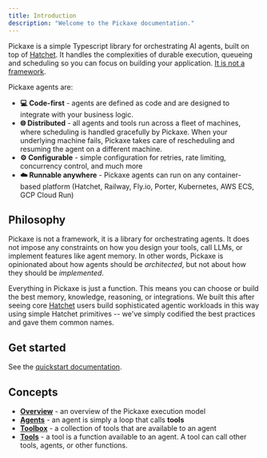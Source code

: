 ```yaml
---
title: Introduction
description: "Welcome to the Pickaxe documentation."
---
```


Pickaxe is a simple Typescript library for orchestrating AI agents, built on top of [Hatchet](https://github.com/hatchet-dev/hatchet). It handles the complexities of durable execution, queueing and scheduling so you can focus on building your application. [It is not a framework](#philosophy).

Pickaxe agents are:

- **💻 Code-first** - agents are defined as code and are designed to integrate with your business logic.
- **🌐 Distributed** - all agents and tools run across a fleet of machines, where scheduling is handled gracefully by Pickaxe. When your underlying machine fails, Pickaxe takes care of rescheduling and resuming the agent on a different machine.
- **⚙️ Configurable** - simple configuration for retries, rate limiting, concurrency control, and much more
- **☁️ Runnable anywhere** - Pickaxe agents can run on any container-based platform (Hatchet, Railway, Fly.io, Porter, Kubernetes, AWS ECS, GCP Cloud Run)

## Philosophy

Pickaxe is not a framework, it is a library for orchestrating agents. It does not impose any constraints on how you design your tools, call LLMs, or implement features like agent memory. In other words, Pickaxe is opinionated about how agents should be _architected_, but not about how they should be _implemented_. 

Everything in Pickaxe is just a function. This means you can choose or build the best memory, knowledge, reasoning, or integrations. We built this after seeing core [Hatchet](https://github.com/hatchet-dev/hatchet) users build sophisticated agentic workloads in this way using simple Hatchet primitives -- we've simply codified the best practices and gave them common names.

## Get started

See the [quickstart documentation](./quickstart).

## Concepts

- [**Overview**](./concepts/overview) - an overview of the Pickaxe execution model
- [**Agents**](./concepts/agents) - an agent is simply a loop that calls **tools**
- [**Toolbox**](./concepts/toolbox) - a collection of tools that are available to an agent
- [**Tools**](./concepts/tools) - a tool is a function available to an agent. A tool can call other tools, agents, or other functions.
